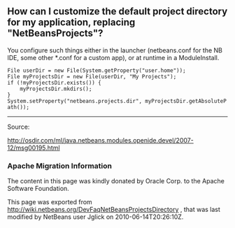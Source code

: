 <!--

    Licensed to the Apache Software Foundation (ASF) under one
    or more contributor license agreements.  See the NOTICE file
    distributed with this work for additional information
    regarding copyright ownership.  The ASF licenses this file
    to you under the Apache License, Version 2.0 (the
    "License"); you may not use this file except in compliance
    with the License.  You may obtain a copy of the License at

      http://www.apache.org/licenses/LICENSE-2.0

    Unless required by applicable law or agreed to in writing,
    software distributed under the License is distributed on an
    "AS IS" BASIS, WITHOUT WARRANTIES OR CONDITIONS OF ANY
    KIND, either express or implied.  See the License for the
    specific language governing permissions and limitations
    under the License.

-->
==How can I customize the default project directory for my application, replacing "NetBeansProjects"?==

You configure such things either in the launcher (netbeans.conf for the NB IDE, some other *.conf for a custom app), or at runtime in a ModuleInstall. 

 File userDir = new File(System.getProperty("user.home"));
 File myProjectsDir = new File(userDir, "My Projects");
 if (!myProjectsDir.exists()) {
     myProjectsDir.mkdirs();
 }
 System.setProperty("netbeans.projects.dir", myProjectsDir.getAbsolutePath());
----

Source:

http://osdir.com/ml/java.netbeans.modules.openide.devel/2007-12/msg00195.html

===Apache Migration Information===

The content in this page was kindly donated by Oracle Corp. to the
Apache Software Foundation.

This page was exported from http://wiki.netbeans.org/DevFaqNetBeansProjectsDirectory , 
that was last modified by NetBeans user Jglick 
on 2010-06-14T20:26:10Z.


